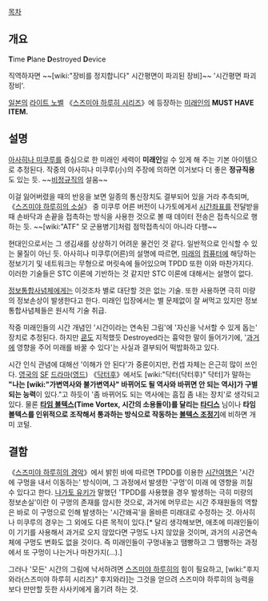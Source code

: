 [[목차]]

== 개요 ==

'''T'''ime '''P'''lane '''D'''estroyed '''D'''evice

직역하자면 ~~[wiki:"장비를 정지합니다" 시간평면이 파괴된 장비]~~ '시간평면 파괴장비'.

[[일본]]의 [[라이트 노벨]] 《[[스즈미야 하루히 시리즈]]》에 등장하는 [[미래인]]의 '''MUST HAVE ITEM.'''

== 설명 ==
[[아사히나 미쿠루]]를 중심으로 한 미래인 세력이 '''미래인'''일 수 있게 해 주는 기본 아이템으로 추정된다. 작중의 아사히나 미쿠루(小)의 주장에 의하면 이거보다 더 좋은 '''정규직용'''도 있는 듯. ~~[[비정규직]]의 설움~~

이걸 잃어버렸을 때의 반응을 보면 일종의 통신장치도 결부되어 있을 거라 추측되며, 《[[스즈미야 하루히의 소실]]》 중 미쿠루 어른 버전이 나가토에게서 [[시간]]좌표를 전달받을 때 손바닥과 손끝을 접촉하는 방식을 사용한 것으로 볼 때 데이터 전송은 접촉식으로 행하는 듯. ~~[wiki:"ATF" 모 군용병기]처럼 점막접촉식이 아니라 다행~~

현대인으로서는 그 생김새를 상상하기 어려운 물건인 것 같다. 일반적으로 인식할 수 있는 물질이 아닌 듯. 아사히나 미쿠루(어른)의 설명에 따르면, [[미래]]의 [[컴퓨터]]에 해당하는 정보기기 및 네트워크는 무형으로 머릿속에 들어있으며 TPDD 또한 이와 마찬가지다. 이러한 기술들은 STC 이론에 기반하는 것 같지만 STC 이론에 대해서는 설명이 없다.

[[정보통합사념체]]에게는 이것조차 별로 대단할 것은 없는 기술. 또한 사용하면 극히 미량의 정보손상이 발생한다고 한다. 미래인 입장에서는 별 문제없이 잘 써먹고 있지만 정보통합사념체들은 원시적 기술 취급.

작중 미래인들의 시간 개념인 '시간이라는 연속된 그림'에 '자신을 낙서할 수 있게 돕는' 장치로 추정된다. 하지만 [[쿈]]도 지적했듯 Destroyed라는 흉악한 말이 들어가기에, '[[과거]]에 영향을 주어 미래를 바꿀 수 있다'는 사실과 결부되어 떡밥화하고 있다.

시간 인식 관념에 대해선 '이해가 안 된다'가 중론이지만, 컨셉 자체는 은근히 많이 쓰인다. [[영국]]의 [[SF]] [[드라마]]([[영드]]) 《[[닥터후]]》에서도 [wiki:"닥터(닥터후)" 닥터]가 말하는 '''"나는 [wiki:"가변역사와 불가변역사" 바뀌어도 될 역사와 바뀌면 안 되는 역사]가 구별되는 능력'''이 있다."고 하듯이 '좀 바뀌어도 되는 역사에는 흠집 좀 내는 장치'로 생각되고 있다. 물론 '''[[타임 볼텍스]](Time Vortex, 시간의 소용돌이)를 달리는 [[타디스]]''' 님이나 '''타임 볼텍스를 인위적으로 조작해서 통과하는 방식으로 작동하는 [[볼텍스 조정기]]'''에 비하면 개미 코털.

== 결함 ==
《[[스즈미야 하루히의 경악]]》에서 밝힌 바에 따르면 TPDD를 이용한 [[시간여행]]은 '시간에 구멍을 내서 이동하는' 방식이며, 그 과정에서 발생한 '구멍'이 미래 에 영향을 끼칠 수 있다고 한다. [[나가토 유키]]가 말했던 'TPDD를 사용했을 경우 발생하는 극히 미량의 정보손실'이란 이 구멍의 존재를 암시한 것으로, 과거에 머무르는 시간 주재원들의 역할은 바로 이 구멍으로 인해 발생하는 '시간왜곡'을 올바른 미래대로 수정하는 것. 아사히나 미쿠루의 경우는 그 외에도 다른 목적이 있다.[* 달리 생각해보면, 애초에 미래인들이 이 기기를 사용해서 과거로 오지 않았다면 구멍도 나지 않았을 것이며, 과거의 시공연속체에 구멍도 변화도 없을 것이다. 즉 미래인들이 구멍내놓고 땜빵하고 그 땜빵하는 과정에서 또 구멍이 나는거나 마찬가지(...).]

그러나 '모든' 시간의 그림에 낙서하려면 [[스즈미야 하루히]]의 힘이 필요하고, [wiki:"후지와라(스즈미야 하루히 시리즈)" 후지와라]는 그것을 얻으려 스즈미야 하루히의 능력을 보다 만만할 듯한 사사키에게 옮기려 하는 것.
